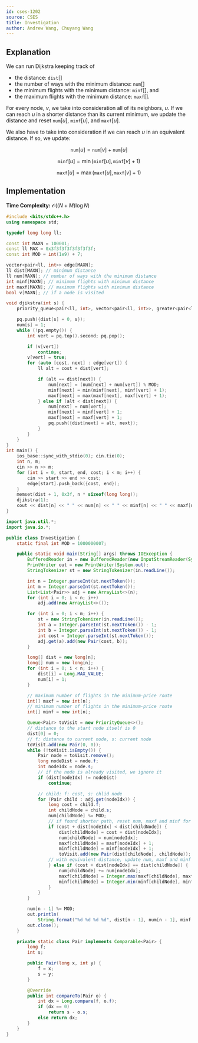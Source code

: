 ---
id: cses-1202
source: CSES
title: Investigation
author: Andrew Wang, Chuyang Wang
---

## Explanation

We can run Dijkstra keeping track of
- the distance: $\texttt{dist}[]$
- the number of ways with the minimum distance: $\texttt{num}[]$
- the minimum flights with the minimum distance: $\texttt{minf}[]$, and 
- the maximum flights with the minimum distance: $\texttt{maxf}[]$.

For every node, $v$, we take into consideration all of its neighbors, $u$. If we
can reach $u$ in a shorter distance than its current minimum, we update the
distance and reset $\texttt{num}[u]$, $\texttt{minf}[u]$, and $\texttt{maxf}[u]$.

We also have to take into
consideration if we can reach $u$ in an equivalent distance. If so, we update:

$$
\texttt{num}[u] = \texttt{num}[v] + \texttt{num}[u]
$$

$$
\texttt{minf}[u] = \min(\texttt{minf}[u], \texttt{minf}[v] + 1)
$$

$$
\texttt{maxf}[u] = \max(\texttt{maxf}[u], \texttt{maxf}[v] + 1)
$$

## Implementation

**Time Complexity:** $\mathcal{O}((N + M)\log N)$

<LanguageSection>
	
<CPPSection>

```cpp
#include <bits/stdc++.h>
using namespace std;

typedef long long ll;

const int MAXN = 100001;
const ll MAX = 0x3f3f3f3f3f3f3f3f;
const int MOD = int(1e9) + 7;

vector<pair<ll, int>> edge[MAXN];
ll dist[MAXN]; // minimum distance
ll num[MAXN]; // number of ways with the minimum distance
int minf[MAXN]; // minimum flights with minimum distance
int maxf[MAXN]; // maximum flights with minimum distance
bool v[MAXN]; // if a node is visited

void djikstra(int s) {
	priority_queue<pair<ll, int>, vector<pair<ll, int>>, greater<pair<ll, int>>> pq;

	pq.push({dist[s] = 0, s});
	num[s] = 1;
	while (!pq.empty()) {
		int vert = pq.top().second; pq.pop();

		if (v[vert])
			continue;
		v[vert] = true;
		for (auto [cost, next] : edge[vert]) {
			ll alt = cost + dist[vert];

			if (alt == dist[next]) {
				num[next] = (num[next] + num[vert]) % MOD;
				minf[next] = min(minf[next], minf[vert] + 1);
				maxf[next] = max(maxf[next], maxf[vert] + 1);
			} else if (alt < dist[next]) {
				num[next] = num[vert];
				minf[next] = minf[vert] + 1;
				maxf[next] = maxf[vert] + 1;
				pq.push({dist[next] = alt, next});
			}
		}
	}
}
int main() {
	ios_base::sync_with_stdio(0); cin.tie(0);
	int n, m;
	cin >> n >> m;
	for (int i = 0, start, end, cost; i < m; i++) {
		cin >> start >> end >> cost;
		edge[start].push_back({cost, end});
	}
	memset(dist + 1, 0x3f, n * sizeof(long long));
	djikstra(1);
	cout << dist[n] << " " << num[n] << " " << minf[n] << " " << maxf[n];
}
```

</CPPSection>

<JavaSection>

```java
import java.util.*;
import java.io.*;

public class Investigation {
	static final int MOD = 1000000007;

	public static void main(String[] args) throws IOException {
		BufferedReader in = new BufferedReader(new InputStreamReader(System.in));
		PrintWriter out = new PrintWriter(System.out);
		StringTokenizer st = new StringTokenizer(in.readLine());

		int n = Integer.parseInt(st.nextToken());
		int m = Integer.parseInt(st.nextToken());
		List<List<Pair>> adj = new ArrayList<>(n);
		for (int i = 0; i < n; i++)
			adj.add(new ArrayList<>());

		for (int i = 0; i < m; i++) {
			st = new StringTokenizer(in.readLine());
			int a = Integer.parseInt(st.nextToken()) - 1;
			int b = Integer.parseInt(st.nextToken()) - 1;
			int cost = Integer.parseInt(st.nextToken());
			adj.get(a).add(new Pair(cost, b));
		}

		long[] dist = new long[n];
		long[] num = new long[n];
		for (int i = 0; i < n; i++) {
			dist[i] = Long.MAX_VALUE;
			num[i] = 1;
		}

		// maximum number of flights in the minimum-price route
		int[] maxf = new int[n];
		// minimum number of flights in the minimum-price route
		int[] minf = new int[n];

		Queue<Pair> toVisit = new PriorityQueue<>();
		// distance to the start node itself is 0
		dist[0] = 0;
		// f: distance to current node, s: current node
		toVisit.add(new Pair(0, 0));
		while (!toVisit.isEmpty()) {
			Pair node = toVisit.remove();
			long nodeDist = node.f;
			int nodeIdx = node.s;
			// if the node is already visited, we ignore it
			if (dist[nodeIdx] != nodeDist)
				continue;

			// child: f: cost, s: chlid node
			for (Pair child : adj.get(nodeIdx)) {
				long cost = child.f;
				int childNode = child.s;
				num[childNode] %= MOD;
				// if found shorter path, reset num, maxf and minf for child
				if (cost + dist[nodeIdx] < dist[childNode]) {
					dist[childNode] = cost + dist[nodeIdx];
					num[childNode] = num[nodeIdx];
					maxf[childNode] = maxf[nodeIdx] + 1;
					minf[childNode] = minf[nodeIdx] + 1;
					toVisit.add(new Pair(dist[childNode], childNode));
				// with equivalent distance, update num, maxf and minf
				} else if (cost + dist[nodeIdx] == dist[childNode]) {
					num[childNode] += num[nodeIdx];
					maxf[childNode] = Integer.max(maxf[childNode], maxf[nodeIdx] + 1);
					minf[childNode] = Integer.min(minf[childNode], minf[nodeIdx] + 1);
				}
			}
		}

		num[n - 1] %= MOD;
		out.println(
			String.format("%d %d %d %d", dist[n - 1], num[n - 1], minf[n - 1], maxf[n - 1]));
		out.close();
	}

	private static class Pair implements Comparable<Pair> {
		long f;
		int s;

		public Pair(long x, int y) {
			f = x;
			s = y;
		}

		@Override
		public int compareTo(Pair o) {
			int dx = Long.compare(f, o.f);
			if (dx == 0)
				return s - o.s;
			else return dx;
		}
	}
}
```
</JavaSection>

</LanguageSection>

